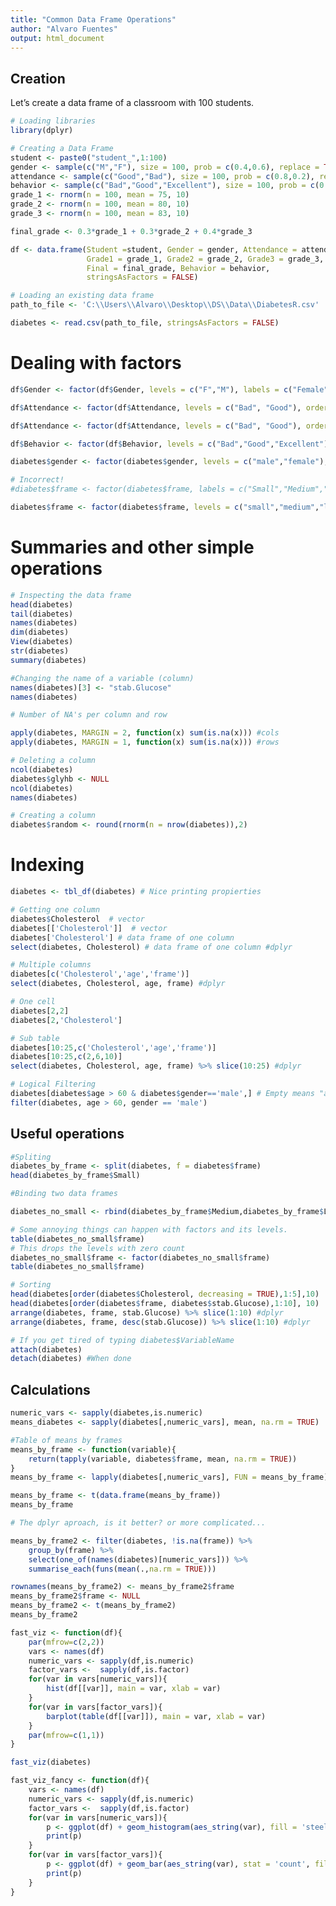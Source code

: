 ---
title: "Common Data Frame Operations"
author: "Alvaro Fuentes"
output: html_document
---
## Creation

Let's create a data frame of a classroom with 100 students.

```{r, warning=FALSE, message=FALSE}
# Loading libraries
library(dplyr)

# Creating a Data Frame
student <- paste0("student_",1:100)
gender <- sample(c("M","F"), size = 100, prob = c(0.4,0.6), replace = TRUE)
attendance <- sample(c("Good","Bad"), size = 100, prob = c(0.8,0.2), replace = TRUE)
behavior <- sample(c("Bad","Good","Excellent"), size = 100, prob = c(0.2,0.2,0.6), replace = TRUE)
grade_1 <- rnorm(n = 100, mean = 75, 10)
grade_2 <- rnorm(n = 100, mean = 80, 10)
grade_3 <- rnorm(n = 100, mean = 83, 10)

final_grade <- 0.3*grade_1 + 0.3*grade_2 + 0.4*grade_3

df <- data.frame(Student =student, Gender = gender, Attendance = attendance,
                 Grade1 = grade_1, Grade2 = grade_2, Grade3 = grade_3,
                 Final = final_grade, Behavior = behavior,
                 stringsAsFactors = FALSE)

# Loading an existing data frame
path_to_file <- 'C:\\Users\\Alvaro\\Desktop\\DS\\Data\\DiabetesR.csv'

diabetes <- read.csv(path_to_file, stringsAsFactors = FALSE)

```

# Dealing with factors

```{r}
df$Gender <- factor(df$Gender, levels = c("F","M"), labels = c("Female","Male"))

df$Attendance <- factor(df$Attendance, levels = c("Bad", "Good"), ordered = TRUE)

df$Attendance <- factor(df$Attendance, levels = c("Bad", "Good"), ordered = TRUE)

df$Behavior <- factor(df$Behavior, levels = c("Bad","Good","Excellent"), ordered = TRUE)

diabetes$gender <- factor(diabetes$gender, levels = c("male","female"), labels = c("Male","Female"))

# Incorrect! 
#diabetes$frame <- factor(diabetes$frame, labels = c("Small","Medium","Large"))

diabetes$frame <- factor(diabetes$frame, levels = c("small","medium","large"), labels = c("Small","Medium","Large"), ordered = TRUE)


```


# Summaries and other simple operations

```{r}
# Inspecting the data frame
head(diabetes)
tail(diabetes)
names(diabetes)
dim(diabetes)
View(diabetes)
str(diabetes)
summary(diabetes)

#Changing the name of a variable (column)
names(diabetes)[3] <- "stab.Glucose"
names(diabetes)

# Number of NA's per column and row

apply(diabetes, MARGIN = 2, function(x) sum(is.na(x))) #cols
apply(diabetes, MARGIN = 1, function(x) sum(is.na(x))) #rows

# Deleting a column
ncol(diabetes)
diabetes$glyhb <- NULL
ncol(diabetes)
names(diabetes)

# Creating a column
diabetes$random <- round(rnorm(n = nrow(diabetes)),2)

```

# Indexing

```{r}
diabetes <- tbl_df(diabetes) # Nice printing propierties

# Getting one column
diabetes$Cholesterol  # vector
diabetes[['Cholesterol']]  # vector
diabetes['Cholesterol'] # data frame of one column
select(diabetes, Cholesterol) # data frame of one column #dplyr

# Multiple columns
diabetes[c('Cholesterol','age','frame')]
select(diabetes, Cholesterol, age, frame) #dplyr

# One cell
diabetes[2,2]
diabetes[2,'Cholesterol']

# Sub table
diabetes[10:25,c('Cholesterol','age','frame')]
diabetes[10:25,c(2,6,10)]
select(diabetes, Cholesterol, age, frame) %>% slice(10:25) #dplyr

# Logical Filtering
diabetes[diabetes$age > 60 & diabetes$gender=='male',] # Empty means "all"
filter(diabetes, age > 60, gender == 'male')

```

## Useful operations

```{r}
#Spliting 
diabetes_by_frame <- split(diabetes, f = diabetes$frame)
head(diabetes_by_frame$Small)

#Binding two data frames

diabetes_no_small <- rbind(diabetes_by_frame$Medium,diabetes_by_frame$Large)

# Some annoying things can happen with factors and its levels.
table(diabetes_no_small$frame)
# This drops the levels with zero count
diabetes_no_small$frame <- factor(diabetes_no_small$frame)
table(diabetes_no_small$frame)

# Sorting
head(diabetes[order(diabetes$Cholesterol, decreasing = TRUE),1:5],10)
head(diabetes[order(diabetes$frame, diabetes$stab.Glucose),1:10], 10)
arrange(diabetes, frame, stab.Glucose) %>% slice(1:10) #dplyr
arrange(diabetes, frame, desc(stab.Glucose)) %>% slice(1:10) #dplyr

# If you get tired of typing diabetes$VariableName
attach(diabetes)
detach(diabetes) #When done
```


## Calculations

```{r, warning=FALSE}
numeric_vars <- sapply(diabetes,is.numeric)
means_diabetes <- sapply(diabetes[,numeric_vars], mean, na.rm = TRUE)

#Table of means by frames
means_by_frame <- function(variable){
    return(tapply(variable, diabetes$frame, mean, na.rm = TRUE))
}
means_by_frame <- lapply(diabetes[,numeric_vars], FUN = means_by_frame)

means_by_frame <- t(data.frame(means_by_frame))
means_by_frame

# The dplyr aproach, is it better? or more complicated...

means_by_frame2 <- filter(diabetes, !is.na(frame)) %>% 
    group_by(frame) %>% 
    select(one_of(names(diabetes)[numeric_vars])) %>%
    summarise_each(funs(mean(.,na.rm = TRUE)))

rownames(means_by_frame2) <- means_by_frame2$frame
means_by_frame2$frame <- NULL
means_by_frame2 <- t(means_by_frame2)
means_by_frame2
```

```{r, warning=FALSE, fig.height=6, fig.width=8}



fast_viz <- function(df){
    par(mfrow=c(2,2))
    vars <- names(df)
    numeric_vars <- sapply(df,is.numeric)
    factor_vars <-  sapply(df,is.factor)
    for(var in vars[numeric_vars]){
        hist(df[[var]], main = var, xlab = var)
    }
    for(var in vars[factor_vars]){
        barplot(table(df[[var]]), main = var, xlab = var)
    }
    par(mfrow=c(1,1))
}

fast_viz(diabetes)

fast_viz_fancy <- function(df){
    vars <- names(df)
    numeric_vars <- sapply(df,is.numeric)
    factor_vars <-  sapply(df,is.factor)
    for(var in vars[numeric_vars]){
        p <- ggplot(df) + geom_histogram(aes_string(var), fill = 'steelblue2', color = 'black') + theme_bw()
        print(p)
    }
    for(var in vars[factor_vars]){
        p <- ggplot(df) + geom_bar(aes_string(var), stat = 'count', fill = 'steelblue2') + theme_bw()
        print(p)
    }
}


```
